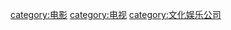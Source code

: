 {{catmore}}
[[category:电影|category:电影]]
[[category:电视|category:电视]]
[[category:文化娱乐公司|category:文化娱乐公司]]